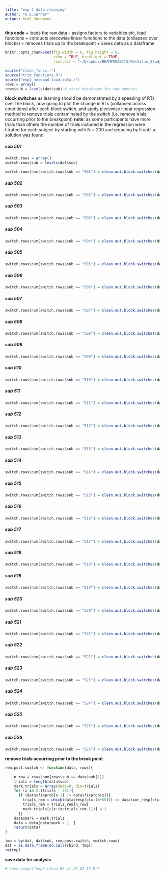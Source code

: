 ```yaml
---
title: "exp 2 data cleaning"
author: "K.G.Garner"
output: html_document
---
```


__this code__ 
  + loads the raw data - assigns factors to variables etc, load functions
  + conducts piecewise linear functions to the data (collapsed over blocks)
  + removes trials up to the breakpoint
  + saves data as a dataframe


```r
knitr::opts_chunk$set(fig.width = 6, fig.height = 6, 
                      echo = TRUE, highlight = TRUE,
                      root.dir = "~/Dropbox/BHAMPROJECTS/RelValue_StudyProgramme/PROJECT_REPOSITORIES/ADDBIAS_REPOS/EXP2/ANALYSIS")
```


```r

source("clean_funcs.r")
source("trim_functions.R")
source("exp2_notepad-load_data.r")
rows = array()
rows$sub = levels(dat$sub) # start dataframe for row numbers
```


__block switches__
as learning should be demonstrated by a speeding of RTs over the block, now going to plot the change in RTs (collapsed across conditions) after each block switch, and apply piecewise linear regression method to remove trials contaminated by the switch (i.e. remove trials occurring prior to the breakpoint)
__note:__ as some participants have more trials than others the number of trials included in the regression were titrated for each subject by starting with N = 200 and reducing by 5 until a solution was found

##### sub 501
```r
switch.rows = array()
switch.rows$sub = levels(dat$sub)

switch.rows$num[switch.rows$sub == "501"] = clean.out.block.switches(dat[dat$sub == "501",], 200)
```

##### sub 502
```r
switch.rows$num[switch.rows$sub == "502"] = clean.out.block.switches(dat[dat$sub == "502",], 200)
```
##### sub 503
```r
switch.rows$num[switch.rows$sub == "503"] = clean.out.block.switches(dat[dat$sub == "503",], 200)
```
##### sub 504
```r
switch.rows$num[switch.rows$sub == "504"] = clean.out.block.switches(dat[dat$sub == "504",], 200)
```
##### sub 505
```r
switch.rows$num[switch.rows$sub == "505"] = clean.out.block.switches(dat[dat$sub == "505",], 180)
```

##### sub 506
```r
switch.rows$num[switch.rows$sub == "506"] = clean.out.block.switches(dat[dat$sub == "506",],170)
```

##### sub 507
```r
switch.rows$num[switch.rows$sub == "507"] = clean.out.block.switches(dat[dat$sub == "507",],180)
```

##### sub 508
```r
switch.rows$num[switch.rows$sub == "508"] = clean.out.block.switches(dat[dat$sub == "508",], 180)
```
##### sub 509
```r
switch.rows$num[switch.rows$sub == "509"] = clean.out.block.switches(dat[dat$sub == "509",],190)
```


##### sub 510
```r
switch.rows$num[switch.rows$sub == "510"] = clean.out.block.switches(dat[dat$sub == "510",], 140)
```

##### sub 511
```r
switch.rows$num[switch.rows$sub == "511"] = clean.out.block.switches(dat[dat$sub == "511",], 200)
```

##### sub 512
```r
switch.rows$num[switch.rows$sub == "512"] = clean.out.block.switches(dat[dat$sub == "512",], 200)
```

##### sub 513
```r
switch.rows$num[switch.rows$sub == "513"] = clean.out.block.switches(dat[dat$sub == "513",], 190)
```


##### sub 514
```r
switch.rows$num[switch.rows$sub == "514"] = clean.out.block.switches(dat[dat$sub == "514",], 180)
```

##### sub 515
```r
switch.rows$num[switch.rows$sub == "515"] = clean.out.block.switches(dat[dat$sub == "515",], 180)

```


##### sub 516
```r
switch.rows$num[switch.rows$sub == "516"] = clean.out.block.switches(dat[dat$sub == "516",], 180)

```

##### sub 517
```r
switch.rows$num[switch.rows$sub == "517"] = clean.out.block.switches(dat[dat$sub == "517",], 200)

```

##### sub 518
```r
switch.rows$num[switch.rows$sub == "518"] = clean.out.block.switches(dat[dat$sub == "518",], 130)

```

##### sub 519
```r
switch.rows$num[switch.rows$sub == "519"] = clean.out.block.switches(dat[dat$sub == "519",], 200)

```

##### sub 520
```r
switch.rows$num[switch.rows$sub == "520"] = clean.out.block.switches(dat[dat$sub == "520",], 180)

```

##### sub 521
```r
switch.rows$num[switch.rows$sub == "521"] = clean.out.block.switches(dat[dat$sub == "521",], 200)

```

##### sub 522
```r
switch.rows$num[switch.rows$sub == "522"] = clean.out.block.switches(dat[dat$sub == "522",], 200)

```

##### sub 523
```r
switch.rows$num[switch.rows$sub == "523"] = clean.out.block.switches(dat[dat$sub == "523",], 200)

```

##### sub 524
```r
switch.rows$num[switch.rows$sub == "524"] = clean.out.block.switches(dat[dat$sub == "524",], 200)

```

##### sub 525
```r
switch.rows$num[switch.rows$sub == "525"] = clean.out.block.switches(dat[dat$sub == "525",], 200)

```

##### sub 526
```r
switch.rows$num[switch.rows$sub == "526"] = clean.out.block.switches(dat[dat$sub == "526",], 200)

```

__remove trials occurring prior to the break point__
```r
rem.post.switch <- function(data, rows){
  
    n_row = rows$num[rows$sub == data$sub[1]]
    trials = length(data$sub)
    mark.trials = array(data=0, dim=trials)
    for (x in 2:(trials - 25)){
      if (data$fixprob[x-1] != data$fixprob[x]){
        trials_rem = which(data$resp[c(x:(x+50))] == data$cor_resp[c(x:(x+50))])
        trials_rem = trials_rem[n_row]
        mark.trials[c(x:(x+trials_rem-1))] = 1
      }}
    data$mark = mark.trials
    data = data[data$mark < 1, ]
    return(data)
}

tmp = by(dat, dat$sub, rem.post.switch, switch.rows)
dat = as.data.frame(do.call(rbind, tmp))
rm(tmp)
```


__save data for analysis__ 
```r
# save.image("exp2_clean_BS_v1_28_02_17.R")
```
